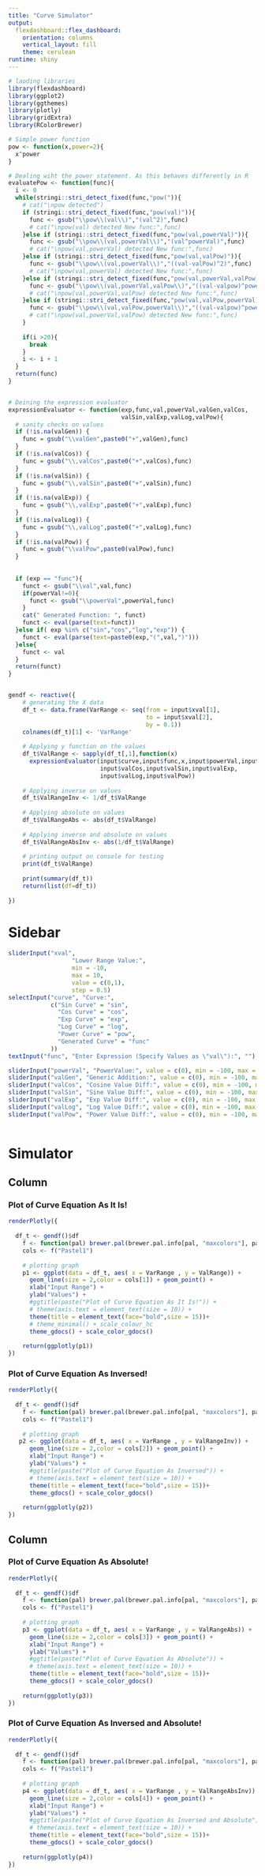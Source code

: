 ---
title: "Curve Simulator"
output: 
  flexdashboard::flex_dashboard:
    orientation: columns
    vertical_layout: fill
    theme: cerulean
runtime: shiny
---

```{r setup, include=FALSE}
# laoding libraries
library(flexdashboard)
library(ggplot2)
library(ggthemes)
library(plotly)
library(gridExtra)
library(RColorBrewer)

# Simple power function
pow <- function(x,power=2){
  x^power
}

# Dealing wiht the power statement. As this behaves differently in R
evaluatePow <- function(func){
  i <- 0
  while(stringi::stri_detect_fixed(func,"pow(")){
    # cat("\npow detected")
    if (stringi::stri_detect_fixed(func,"pow(val)")){
      func <- gsub("\\pow\\(val\\)","(val^2)",func)
      # cat("\npow(val) detected New func:",func)
    }else if (stringi::stri_detect_fixed(func,"pow(val,powerVal)")){
      func <- gsub("\\pow\\(val,powerVal\\)","(val^powerVal)",func)
      # cat("\npow(val,powerVal) detected New func:",func)
    }else if (stringi::stri_detect_fixed(func,"pow(val,valPow)")){
      func <- gsub("\\pow\\(val,powerVal\\)","((val-valPow)^2)",func)
      # cat("\npow(val,powerVal) detected New func:",func)
    }else if (stringi::stri_detect_fixed(func,"pow(val,powerVal,valPow)")){
      func <- gsub("\\pow\\(val,powerVal,valPow\\)","((val-valpow)^powerVal)",func)
      # cat("\npow(val,powerVal,valPow) detected New func:",func)
    }else if (stringi::stri_detect_fixed(func,"pow(val,valPow,powerVal)")){
      func <- gsub("\\pow\\(val,valPow,powerVal\\)","((val-valpow)^powerVal)",func)
      # cat("\npow(val,powerVal,valPow) detected New func:",func)
    }
    
    if(i >20){
      break
    }
    i <- i + 1
  }
  return(func)
}


# Deining the expression evaluator
expressionEvaluator <- function(exp,func,val,powerVal,valGen,valCos,
                                valSin,valExp,valLog,valPow){
  # sanity checks on values
  if (!is.na(valGen)) {
    func = gsub("\\valGen",paste0("+",valGen),func)
  }
  if (!is.na(valCos)) {
    func = gsub("\\,valCos",paste0("+",valCos),func)
  }
  if (!is.na(valSin)) {
    func = gsub("\\,valSin",paste0("+",valSin),func)
  }
  if (!is.na(valExp)) {
    func = gsub("\\,valExp",paste0("+",valExp),func)
  }
  if (!is.na(valLog)) {
    func = gsub("\\,valLog",paste0("+",valLog),func)
  }
  if (!is.na(valPow)) {
    func = gsub("\\valPow",paste0(valPow),func)
  }
  
  
  if (exp == "func"){
    funct <- gsub("\\val",val,func)
    if(powerVal!=0){
      funct <- gsub("\\powerVal",powerVal,func)
    }
    cat(" Generated Function: ", funct)
    funct <- eval(parse(text=funct))
  }else if( exp %in% c("sin","cos","log","exp")) {
    funct <- eval(parse(text=paste0(exp,"(",val,")")))
  }else{
    funct <- val
  }
  return(funct)
}


gendf <- reactive({
    # generating the X data        
    df_t <- data.frame(VarRange <- seq(from = input$xval[1], 
                                       to = input$xval[2], 
                                       by = 0.1))
    colnames(df_t)[1] <- 'VarRange'
    
    # Applying y function on the values
    df_t$ValRange <- sapply(df_t[,1],function(x) 
      expressionEvaluator(input$curve,input$func,x,input$powerVal,input$valGen,
                          input$valCos,input$valSin,input$valExp,
                          input$valLog,input$valPow))
    
    # Applying inverse on values 
    df_t$ValRangeInv <- 1/df_t$ValRange
    
    # Applying absolute on values 
    df_t$ValRangeAbs <- abs(df_t$ValRange)
    
    # Applying inverse and absolute on values 
    df_t$ValRangeAbsInv <- abs(1/df_t$ValRange)
    
    # printing output on console for testing
    print(df_t$ValRange)
    
    print(summary(df_t))
    return(list(df=df_t))
    
})

```


Sidebar {.sidebar data-width=300}
=====================================

```{r}
sliderInput("xval",
                  "Lower Range Value:",
                  min = -10,
                  max = 10,
                  value = c(0,1),
                  step = 0.5)
selectInput("curve", "Curve:",
            c("Sin Curve" = "sin",
              "Cos Curve" = "cos",
              "Exp Curve" = "exp",
              "Log Curve" = "log",
              "Power Curve" = "pow",
              "Generated Curve" = "func"
            ))
textInput("func", "Enter Expression (Specify Values as \"val\"):", "")

sliderInput("powerVal", "PowerValue:", value = c(0), min = -100, max = 100)
sliderInput("valGen", "Generic Addition:", value = c(0), min = -100, max = 100)
sliderInput("valCos", "Cosine Value Diff:", value = c(0), min = -100, max = 100)
sliderInput("valSin", "Sine Value Diff:", value = c(0), min = -100, max = 100)
sliderInput("valExp", "Exp Value Diff:", value = c(0), min = -100, max = 100)
sliderInput("valLog", "Log Value Diff:", value = c(0), min = -100, max = 100)
sliderInput("valPow", "Power Value Diff:", value = c(0), min = -100, max = 100)
      
```

Simulator
=====================================  

Column {data-width=500}
-----------------------------------------------------------------------

### Plot of Curve Equation As It Is!

```{r}
renderPlotly({
    
  df_t <- gendf()$df
    f <- function(pal) brewer.pal(brewer.pal.info[pal, "maxcolors"], pal)
    cols <- f("Pastel1")
    
    # plotting graph
    p1 <- ggplot(data = df_t, aes( x = VarRange , y = ValRange)) +
      geom_line(size = 2,color = cols[1]) + geom_point() +
      xlab("Input Range") +
      ylab("Values") +
      #ggtitle(paste("Plot of Curve Equation As It Is!")) +
      # theme(axis.text = element_text(size = 10)) +
      theme(title = element_text(face="bold",size = 15))+
      # theme_minimal() + scale_colour_hc
      theme_gdocs() + scale_color_gdocs()
    
    return(ggplotly(p1))
})

```

### Plot of Curve Equation As Inversed!

```{r}
renderPlotly({
    
  df_t <- gendf()$df
    f <- function(pal) brewer.pal(brewer.pal.info[pal, "maxcolors"], pal)
    cols <- f("Pastel1")
    
    # plotting graph
   p2 <- ggplot(data = df_t, aes( x = VarRange , y = ValRangeInv)) +
      geom_line(size = 2,color = cols[2]) + geom_point() +
      xlab("Input Range") +
      ylab("Values") +
      #ggtitle(paste("Plot of Curve Equation As Inversed")) +
      # theme(axis.text = element_text(size = 10)) +
      theme(title = element_text(face="bold",size = 15))+
      theme_gdocs() + scale_color_gdocs()
    
    return(ggplotly(p2))
})

```

Column {data-width=500}
-----------------------------------------------------------------------

### Plot of Curve Equation As Absolute!

```{r}
renderPlotly({
    
  df_t <- gendf()$df
    f <- function(pal) brewer.pal(brewer.pal.info[pal, "maxcolors"], pal)
    cols <- f("Pastel1")
    
    # plotting graph
    p3 <- ggplot(data = df_t, aes( x = VarRange , y = ValRangeAbs)) +
      geom_line(size = 2,color = cols[3]) + geom_point() +
      xlab("Input Range") +
      ylab("Values") +
      #ggtitle(paste("Plot of Curve Equation As Absolute")) +
      # theme(axis.text = element_text(size = 10)) +
      theme(title = element_text(face="bold",size = 15))+
      theme_gdocs() + scale_color_gdocs()
    
    return(ggplotly(p3))
})

```

### Plot of Curve Equation As Inversed and Absolute!

```{r}
renderPlotly({
    
  df_t <- gendf()$df
    f <- function(pal) brewer.pal(brewer.pal.info[pal, "maxcolors"], pal)
    cols <- f("Pastel1")
    
    # plotting graph
    p4 <- ggplot(data = df_t, aes( x = VarRange , y = ValRangeAbsInv)) +
      geom_line(size = 2,color = cols[4]) + geom_point() +
      xlab("Input Range") +
      ylab("Values") +
      #ggtitle(paste("Plot of Curve Equation As Inversed and Absolute")) +
      # theme(axis.text = element_text(size = 10)) +
      theme(title = element_text(face="bold",size = 15))+
      theme_gdocs() + scale_color_gdocs()
    
    return(ggplotly(p4))
})

```


